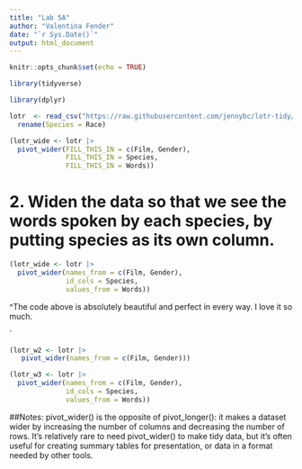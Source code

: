 ---
title: "Lab 5A"
author: "Valentina Fender"
date: "`r Sys.Date()`"
output: html_document
---

```{r setup, include=FALSE}
knitr::opts_chunk$set(echo = TRUE)
```

```{r}
library(tidyverse)

library(dplyr)

lotr  <- read_csv("https://raw.githubusercontent.com/jennybc/lotr-tidy/master/data/lotr_tidy.csv") |> 
  rename(Species = Race)
```


```{r blank original}
(lotr_wide <- lotr |> 
  pivot_wider(FILL_THIS_IN = c(Film, Gender), 
              FILL_THIS_IN = Species, 
              FILL_THIS_IN = Words)) 
```
 
# 2. Widen the data so that we see the words spoken by each species, by putting species as its own column.

```{r}
(lotr_wide <- lotr |> 
  pivot_wider(names_from = c(Film, Gender), 
              id_cols = Species, 
              values_from = Words))
```

^The code above is absolutely beautiful and perfect in every way. I love it so much.

`

```{r my attempts}
(lotr_w2 <- lotr |>
   pivot_wider(names_from = c(Film, Gender)))
```

```{r my attempts}
(lotr_w3 <- lotr |> 
  pivot_wider(names_from = c(Film, Gender), 
              id_cols = Species, 
              values_from = Words))
```



##Notes: pivot_wider() is the opposite of pivot_longer(): it makes a dataset wider by increasing the number of columns and decreasing the number of rows. It’s relatively rare to need pivot_wider() to make tidy data, but it’s often useful for creating summary tables for presentation, or data in a format needed by other tools.





































